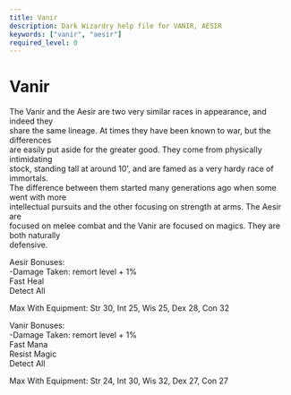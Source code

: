 ```yaml
---
title: Vanir
description: Dark Wizardry help file for VANIR, AESIR
keywords: ["vanir", "aesir"]
required_level: 0
---
```


# Vanir

The Vanir and the Aesir are two very similar races in appearance, and indeed they  
share the same lineage. At times they have been known to war, but the differences  
are easily put aside for the greater good. They come from physically intimidating  
stock, standing tall at around 10', and are famed as a very hardy race of immortals.  
The difference between them started many generations ago when some went with more  
intellectual pursuits and the other focusing on strength at arms. The Aesir are  
focused on melee combat and the Vanir are focused on magics. They are both naturally  
defensive.  

Aesir Bonuses:  
         -Damage Taken:                    remort level + 1%  
          Fast Heal  
          Detect All  

Max With Equipment: Str 30, Int 25, Wis 25, Dex 28, Con 32  

Vanir Bonuses:  
         -Damage Taken:                    remort level + 1%  
          Fast Mana  
          Resist Magic  
          Detect All  

Max With Equipment: Str 24, Int 30, Wis 32, Dex 27, Con 27